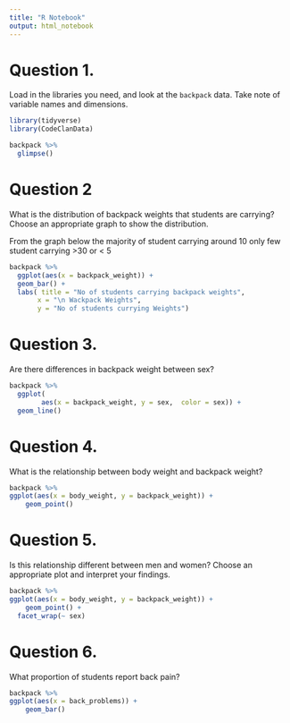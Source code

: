 ```yaml
---
title: "R Notebook"
output: html_notebook
---
```





# Question 1. 

Load in the libraries you need, and look at the `backpack` data. Take note of variable names and dimensions.   
```r
library(tidyverse)
library(CodeClanData)
```

```r
backpack %>% 
  glimpse()
```


# Question 2

What is the distribution of backpack weights that students are carrying? Choose an appropriate graph to show the distribution.

From the graph below the majority of student carrying around 10 only few student carrying >30 or < 5
```r
backpack %>% 
  ggplot(aes(x = backpack_weight)) +
  geom_bar() +
  labs( title = "No of students carrying backpack weights",
       x = "\n Wackpack Weights",
       y = "No of students currying Weights")
```
# Question 3.

Are there differences in backpack weight between sex?
```r
backpack %>% 
  ggplot(
        aes(x = backpack_weight, y = sex,  color = sex)) +
  geom_line() 
```


# Question 4.

What is the relationship between body weight and backpack weight?

```r
backpack %>% 
ggplot(aes(x = body_weight, y = backpack_weight)) + 
    geom_point()
```


# Question 5.

Is this relationship different between men and women? Choose an appropriate plot and interpret your findings.

```r
backpack %>% 
ggplot(aes(x = body_weight, y = backpack_weight)) + 
    geom_point() +
  facet_wrap(~ sex)
```


# Question 6.

What proportion of students report back pain?

```r
backpack %>% 
ggplot(aes(x = back_problems)) + 
    geom_bar()
```


